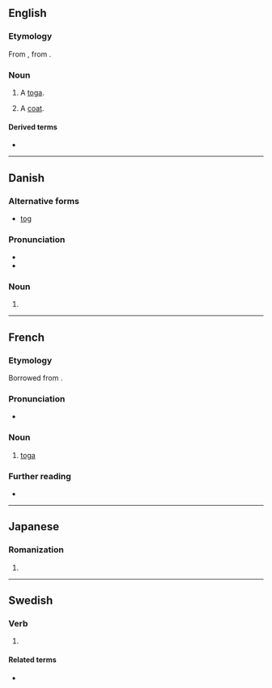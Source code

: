 {{also|togɛ}}

==English==

===Etymology===
From {{etyl|fr|en}} {{m|fr|toge}}, from {{etyl|la|en}} {{m|la|toga}}.

===Noun===
{{en-noun}}

# {{lb|en|obsolete}} A [[toga]].
# {{lb|en|cant}} A [[coat]].

====Derived terms====
* {{l|en|togemans}}

----

==Danish==

===Alternative forms===
* [[tog]]

===Pronunciation===
* {{IPA|/tɔːɡə/|[ˈtˢɔːwə]|lang=da}}
* {{homophones|tåge|lang=da}}

===Noun===
{{head|da|noun form|g=n}}

# {{plural indefinite of|tog|lang=da}}

----

==French==

===Etymology===
Borrowed from {{etyl|la|fr}} {{m|la|toga}}.

===Pronunciation===
* {{IPA|/tɔʒ/|lang=fr}}

===Noun===
{{fr-noun|f}}

# [[toga]]

===Further reading===
* {{R:TLFi}}

----

==Japanese==

===Romanization===
{{ja-romaji}}

# {{ja-romanization of|とげ}}

----

==Swedish==

===Verb===
{{head|sv|verb form}}

# {{lb|sv|dated}} {{sv-verb-form-subjunctive|taga}}

====Related terms====
* {{l|sv|tog}}